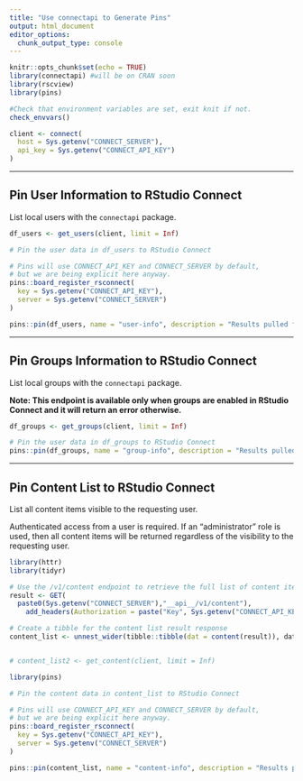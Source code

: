 ```yaml
---
title: "Use connectapi to Generate Pins"
output: html_document
editor_options: 
  chunk_output_type: console
---
```


```r
knitr::opts_chunk$set(echo = TRUE)
library(connectapi) #will be on CRAN soon
library(rscview)
library(pins)
```

```r
#Check that environment variables are set, exit knit if not.
check_envvars()
```

```r
client <- connect(
  host = Sys.getenv("CONNECT_SERVER"),
  api_key = Sys.getenv("CONNECT_API_KEY")
)
```

---

## Pin User Information to RStudio Connect

List local users with the `connectapi` package.

```r
df_users <- get_users(client, limit = Inf)
```

```r
# Pin the user data in df_users to RStudio Connect

# Pins will use CONNECT_API_KEY and CONNECT_SERVER by default,
# but we are being explicit here anyway.
pins::board_register_rsconnect(
  key = Sys.getenv("CONNECT_API_KEY"), 
  server = Sys.getenv("CONNECT_SERVER")
)

pins::pin(df_users, name = "user-info", description = "Results pulled from `connectapi::get_users()`", board = "rsconnect")
```

---

## Pin Groups Information to RStudio Connect 

List local groups with the `connectapi` package.

**Note: This endpoint is available only when groups are enabled in RStudio Connect and it will return an error otherwise.**

```r
df_groups <- get_groups(client, limit = Inf)
```


```r
# Pin the user data in df_groups to RStudio Connect
pins::pin(df_groups, name = "group-info", description = "Results pulled from `connectapi::get_groups()`", board = "rsconnect")
```

---
## Pin Content List to RStudio Connect
List all content items visible to the requesting user.

Authenticated access from a user is required. If an "administrator" role is used, then all content items will be returned regardless of the visibility to the requesting user.

```r
library(httr)
library(tidyr)

# Use the /v1/content endpoint to retrieve the full list of content items
result <- GET(
  paste0(Sys.getenv("CONNECT_SERVER"),"__api__/v1/content"),
    add_headers(Authorization = paste("Key", Sys.getenv("CONNECT_API_KEY"))))

# Create a tibble for the content list result response
content_list <- unnest_wider(tibble::tibble(dat = content(result)), dat)


# content_list2 <- get_content(client, limit = Inf)
```

```r
library(pins)

# Pin the content data in content_list to RStudio Connect

# Pins will use CONNECT_API_KEY and CONNECT_SERVER by default,
# but we are being explicit here anyway.
pins::board_register_rsconnect(
  key = Sys.getenv("CONNECT_API_KEY"), 
  server = Sys.getenv("CONNECT_SERVER")
)

pins::pin(content_list, name = "content-info", description = "Results pulled from the /v1/content API", board = "rsconnect")
```
